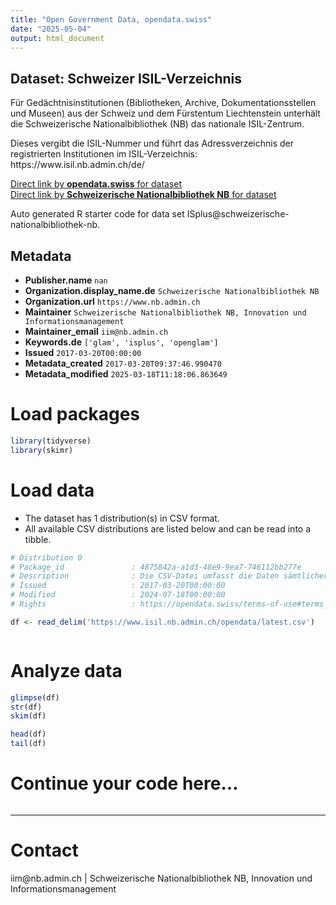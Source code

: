 ```yaml
---
title: "Open Government Data, opendata.swiss"
date: "2025-05-04"
output: html_document
---
```


## Dataset: Schweizer ISIL-Verzeichnis

Für Gedächtnisinstitutionen (Bibliotheken, Archive, Dokumentationsstellen und Museen) aus der Schweiz und dem Fürstentum Liechtenstein unterhält die Schweizerische Nationalbibliothek (NB) das nationale ISIL-Zentrum.


Dieses vergibt die ISIL-Nummer und führt das Adressverzeichnis der registrierten Institutionen im ISIL-Verzeichnis:
https://www.isil.nb.admin.ch/de/

[Direct link by **opendata.swiss** for dataset](https://opendata.swiss/de/dataset/isplus)<br>
[Direct link by **Schweizerische Nationalbibliothek NB** for dataset](https://www.isil.nb.admin.ch)

Auto generated R starter code for data set ISplus@schweizerische-nationalbibliothek-nb.

## Metadata

- **Publisher.name** `nan`
- **Organization.display_name.de** `Schweizerische Nationalbibliothek NB`
- **Organization.url** `https://www.nb.admin.ch`
- **Maintainer** `Schweizerische Nationalbibliothek NB, Innovation und Informationsmanagement`
- **Maintainer_email** `iim@nb.admin.ch`
- **Keywords.de** `['glam', 'isplus', 'openglam']`
- **Issued** `2017-03-20T00:00:00`
- **Metadata_created** `2017-03-20T09:37:46.990470`
- **Metadata_modified** `2025-03-18T11:18:06.863649`


# Load packages

```r

library(tidyverse)
library(skimr)

```

# Load data

-   The dataset has 1 distribution(s) in CSV format.
-   All available CSV distributions are listed below and can be read into a tibble.

```r

# Distribution 0
# Package_id               : 4875842a-a1d3-48e9-9ea7-746112bb277e
# Description              : Die CSV-Datei umfasst die Daten sämtlicher im Schweizer ISIL-Verzeichnis nachgewiesenen Institutionen.
# Issued                   : 2017-03-20T00:00:00
# Modified                 : 2024-07-18T00:00:00
# Rights                   : https://opendata.swiss/terms-of-use#terms_open

df <- read_delim('https://www.isil.nb.admin.ch/opendata/latest.csv')



```

# Analyze data

```r

glimpse(df)
str(df)
skim(df)

head(df)
tail(df)

```

# Continue your code here...

```r

```

------------------------------------------------------------------------

# Contact

iim@nb.admin.ch | Schweizerische Nationalbibliothek NB, Innovation und Informationsmanagement
